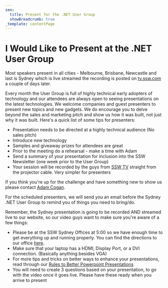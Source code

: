 ```yaml
---
seo:
  title: Present for the .NET User Group
  showBreadcrumb: true
_template: contentPage
---
```


# I Would Like to Present at the .NET User Group

Most speakers present in all cities - Melbourne, Brisbane, Newcastle and last is Sydney which is live streamed the recording is posted on [tv.ssw.com](https://tv.ssw.com/) a couple of days later.

Every month the User Group is full of highly technical early adopters of technology and our attendees are always open to seeing presentations on the latest technologies. We welcome companies and guest presenters to present new topics and new gadgets. We do encourage you to delve beyond the sales and marketing pitch and show us how it was built, not just why it was built. Here's a quick list of some tips for presenters:

* Presentation needs to be directed at a highly technical audience (No sales pitch)
* Introduce new technology
* Samples and giveaway prizes for attendees are great
* Prior to the meeting do a rehearsal - make a time with Adam
* Send a summary of your presentation for inclusion into the SSW Newsletter (one week prior to the User Group)
* Your session will be recorded by the guys from [SSW TV](https://tv.ssw.com/) straight from the projector cable. Very simpler for presenters

If you think you're up for the challenge and have something new to show us please contact [Adam Cogan](mailto\:info@ssw.com.au?subject=I%20Want%20To%20Present%20At%20The%20Sydney%20User%20Group).

For the scheduled presenters, we will send you an email before the Sydney .NET User Group to remind you of things you need to bring/do.

Remember, the Sydney presentation is going to be recorded AND streamed live to our website, so our video guys want to make sure you're aware of a few things:

* Please be at the SSW Sydney Offices at 5:00 so we have enough time to get everything up and running properly. You can find the directions to our office [here](https://www.ssw.com.au/offices/sydney).
* Make sure that your laptop has a HDMI, Display Port, or a DVI connection. (Basically anything besides VGA)
* For more tips and tricks on better ways to enhance your presentations, read through our [Rules to Better Powerpoint Presentations](https://rules.ssw.com.au/rules-to-better-powerpoint-presentations)
* You will need to create 3 questions based on your presentation, to go with the video once it goes live. Please have these ready when you arrive to present
